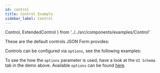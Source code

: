 ```yaml
---
id: control
title: Control Example
sidebar_label: Control
---
```


  Control,
  ExtendedControl
} from '../../src/components/examples/Control'

These are the default controls JSON Form provides:

<Control />

Controls can be configured via `options`, see the following examples:

<ExtendedControl />

To see the how the `options` parameter is used, have a look at the `UI Schema` tab in the demo above.
Available `options` can be found [here](/docs/uischema/controls#options).
